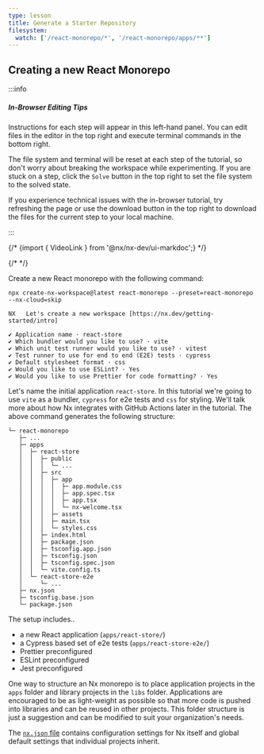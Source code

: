 ```yaml
---
type: lesson
title: Generate a Starter Repository
filesystem:
  watch: ['/react-monorepo/*', '/react-monorepo/apps/**']
---
```


## Creating a new React Monorepo

:::info

##### In-Browser Editing Tips

Instructions for each step will appear in this left-hand panel. You can edit files in the editor in the top right and execute terminal commands in the bottom right.

The file system and terminal will be reset at each step of the tutorial, so don't worry about breaking the workspace while experimenting. If you are stuck on a step, click the `Solve` button in the top right to set the file system to the solved state.

If you experience technical issues with the in-browser tutorial, try refreshing the page or use the download button in the top right to download the files for the current step to your local machine.

:::

{/* {import { VideoLink } from '@nx/nx-dev/ui-markdoc';} */}

{/* <VideoLink link="https://youtu.be/gc4N7kxiA50?t=66"></VideoLink> */}

Create a new React monorepo with the following command:

```shell
npx create-nx-workspace@latest react-monorepo --preset=react-monorepo --nx-cloud=skip
```

```
NX   Let's create a new workspace [https://nx.dev/getting-started/intro]

✔ Application name · react-store
✔ Which bundler would you like to use? · vite
✔ Which unit test runner would you like to use? · vitest
✔ Test runner to use for end to end (E2E) tests · cypress
✔ Default stylesheet format · css
✔ Would you like to use ESLint? · Yes
✔ Would you like to use Prettier for code formatting? · Yes
```

Let's name the initial application `react-store`. In this tutorial we're going to use `vite` as a bundler, `cypress` for e2e tests and `css` for styling. We'll talk more about how Nx integrates with GitHub Actions later in the tutorial. The above command generates the following structure:

```
└─ react-monorepo
   ├─ ...
   ├─ apps
   │  ├─ react-store
   │  │  ├─ public
   │  │  │  └─ ...
   │  │  ├─ src
   │  │  │  ├─ app
   │  │  │  │  ├─ app.module.css
   │  │  │  │  ├─ app.spec.tsx
   │  │  │  │  ├─ app.tsx
   │  │  │  │  └─ nx-welcome.tsx
   │  │  │  ├─ assets
   │  │  │  ├─ main.tsx
   │  │  │  └─ styles.css
   │  │  ├─ index.html
   │  │  ├─ package.json
   │  │  ├─ tsconfig.app.json
   │  │  ├─ tsconfig.json
   │  │  ├─ tsconfig.spec.json
   │  │  └─ vite.config.ts
   │  └─ react-store-e2e
   │     └─ ...
   ├─ nx.json
   ├─ tsconfig.base.json
   └─ package.json
```

The setup includes..

- a new React application (`apps/react-store/`)
- a Cypress based set of e2e tests (`apps/react-store-e2e/`)
- Prettier preconfigured
- ESLint preconfigured
- Jest preconfigured

One way to structure an Nx monorepo is to place application projects in the `apps` folder and library projects in the `libs` folder. Applications are encouraged to be as light-weight as possible so that more code is pushed into libraries and can be reused in other projects. This folder structure is just a suggestion and can be modified to suit your organization's needs.

The [`nx.json` file](/reference/nx-json) contains configuration settings for Nx itself and global default settings that individual projects inherit.
